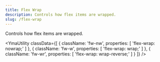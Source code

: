 ```yaml
---
title: Flex Wrap
description: Controls how flex items are wrapped.
slug: /flex-wrap
---
```



Controls how flex items are wrapped.

<YmaUtility
  classData={[
    {
      className: 'fw-nw',
      properties: [
        'flex-wrap: nowrap;'
      ]
    },
    {
      className: 'fw-w',
      properties: [
        'flex-wrap: wrap;'
      ]
    },
    {
      className: 'fw-wr',
      properties: [
        'flex-wrap: wrap-reverse;'
      ]
    }
  ]}
/>